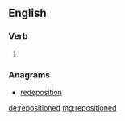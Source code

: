 ==English==

===Verb===
{{head|en}}

# {{en-past of|reposition}}

===Anagrams===
* [[redeposition#English|redeposition]]

[[de:repositioned]]
[[mg:repositioned]]